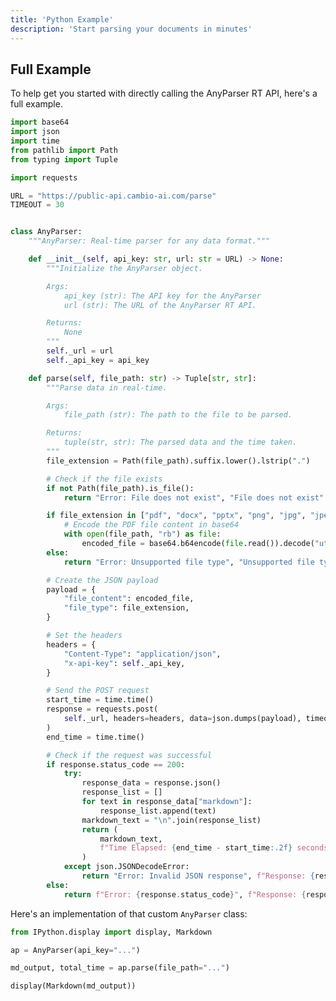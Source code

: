 ```yaml
---
title: 'Python Example'
description: 'Start parsing your documents in minutes'
---
```


## Full Example

To help get you started with directly calling the AnyParser RT API, here's a full example.
```python
import base64
import json
import time
from pathlib import Path
from typing import Tuple

import requests

URL = "https://public-api.cambio-ai.com/parse"
TIMEOUT = 30


class AnyParser:
    """AnyParser: Real-time parser for any data format."""

    def __init__(self, api_key: str, url: str = URL) -> None:
        """Initialize the AnyParser object.

        Args:
            api_key (str): The API key for the AnyParser
            url (str): The URL of the AnyParser RT API.

        Returns:
            None
        """
        self._url = url
        self._api_key = api_key

    def parse(self, file_path: str) -> Tuple[str, str]:
        """Parse data in real-time.

        Args:
            file_path (str): The path to the file to be parsed.

        Returns:
            tuple(str, str): The parsed data and the time taken.
        """
        file_extension = Path(file_path).suffix.lower().lstrip(".")

        # Check if the file exists
        if not Path(file_path).is_file():
            return "Error: File does not exist", "File does not exist"

        if file_extension in ["pdf", "docx", "pptx", "png", "jpg", "jpeg"]:
            # Encode the PDF file content in base64
            with open(file_path, "rb") as file:
                encoded_file = base64.b64encode(file.read()).decode("utf-8")
        else:
            return "Error: Unsupported file type", "Unsupported file type"

        # Create the JSON payload
        payload = {
            "file_content": encoded_file,
            "file_type": file_extension,
        }

        # Set the headers
        headers = {
            "Content-Type": "application/json",
            "x-api-key": self._api_key,
        }

        # Send the POST request
        start_time = time.time()
        response = requests.post(
            self._url, headers=headers, data=json.dumps(payload), timeout=TIMEOUT
        )
        end_time = time.time()

        # Check if the request was successful
        if response.status_code == 200:
            try:
                response_data = response.json()
                response_list = []
                for text in response_data["markdown"]:
                    response_list.append(text)
                markdown_text = "\n".join(response_list)
                return (
                    markdown_text,
                    f"Time Elapsed: {end_time - start_time:.2f} seconds",
                )
            except json.JSONDecodeError:
                return "Error: Invalid JSON response", f"Response: {response.text}"
        else:
            return f"Error: {response.status_code}", f"Response: {response.text}"
```

Here's an implementation of that custom `AnyParser` class:
```python
from IPython.display import display, Markdown

ap = AnyParser(api_key="...")

md_output, total_time = ap.parse(file_path="...")

display(Markdown(md_output))
```